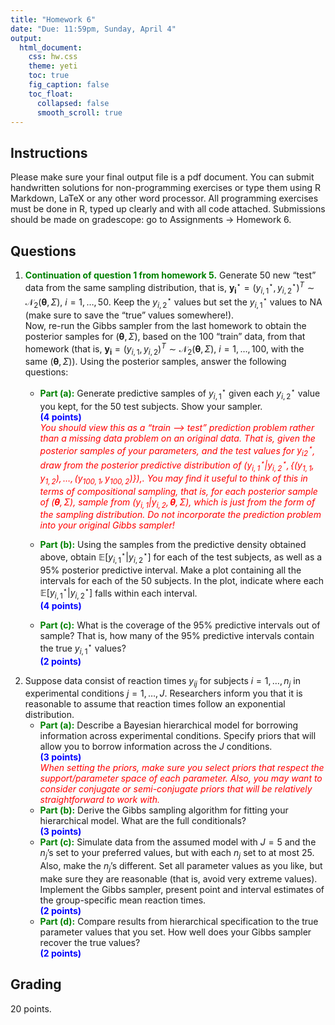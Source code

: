 ```yaml
---
title: "Homework 6"
date: "Due: 11:59pm, Sunday, April 4"
output: 
  html_document: 
    css: hw.css
    theme: yeti
    toc: true
    fig_caption: false
    toc_float:
      collapsed: false
      smooth_scroll: true
---
```


## Instructions

Please make sure your final output file is a pdf document. You can submit handwritten solutions for non-programming exercises or type them using R Markdown, LaTeX or any other word processor. All programming exercises must be done in R, typed up clearly and with all code attached. Submissions should be made on gradescope: go to Assignments $\rightarrow$ Homework 6.

## Questions

1. <font color="green">**Continuation of question 1 from homework 5.**</font>
Generate 50 new "test" data from the same sampling distribution,  that is, $\boldsymbol{y_i}^\star = (y_{i,1}^\star,y_{i,2}^\star)^T \sim \mathcal{N}_2(\boldsymbol{\theta}, \Sigma)$, $i = 1, \ldots, 50$. Keep the $y_{i,2}^\star$ values but set the $y_{i,1}^\star$ values to NA (make sure to save the "true" values somewhere!).  
    Now, re-run the Gibbs sampler from the last homework to obtain the posterior samples for $(\boldsymbol{\theta}, \Sigma)$, based on the 100 "train" data, from that homework (that is, $\boldsymbol{y_i} = (y_{i,1},y_{i,2})^T \sim \mathcal{N}_2(\boldsymbol{\theta}, \Sigma)$, $i = 1, \ldots, 100$, with the same $(\boldsymbol{\theta}, \Sigma)$). Using the posterior samples, answer the following questions:
    + <font color="green">**Part (a):**</font> Generate predictive samples of $y_{i,1}^\star$ given each $y_{i,2}^\star$ value you kept, for the 50 test subjects. Show your sampler.  
    <font color="blue">**(4 points)**</font>  
    <font color="red">*You should view this as a "train --> test" prediction problem rather than a missing data problem on an original data. That is, given the posterior samples of your parameters, and the test values for $y_{i2}^\star$, draw from the posterior predictive distribution of $(y_{i,1}^\star | y_{i,2}^\star, \{(y_{1,1},y_{1,2}), \ldots, (y_{100,1},y_{100,2})\})$,. You may find it useful to think of this in terms of compositional sampling, that is, for each posterior sample of $(\boldsymbol{\theta}, \Sigma)$, sample from $(y_{i,1} | y_{i,2}, \boldsymbol{\theta}, \Sigma)$, which is just from the form of the sampling distribution. Do not incorporate the prediction problem into your original Gibbs sampler!*</font>
      
    + <font color="green">**Part (b):**</font> Using the samples from the predictive density obtained above, obtain $\mathbb{E}[y_{i,1}^\star | y_{i,2}^\star]$ for each of the test subjects, as well as a 95% posterior predictive interval. Make a plot containing all the intervals for each of the 50 subjects. In the plot, indicate where each $\mathbb{E}[y_{i,1}^\star | y_{i,2}^\star]$ falls within each interval.  
    <font color="blue">**(4 points)**</font>
    + <font color="green">**Part (c):**</font> What is the coverage of the 95% predictive intervals out of sample? That is, how many of the 95% predictive intervals contain the true $y_{i,1}^\star$ values?  
    <font color="blue">**(2 points)**</font>


2. Suppose data consist of reaction times $y_{ij}$ for subjects $i = 1, \ldots, n_j$ in experimental conditions $j = 1, \ldots, J$. Researchers inform you that it is reasonable to assume that reaction times follow an exponential distribution.
    + <font color="green">**Part (a):**</font> Describe a Bayesian hierarchical model for borrowing information across experimental conditions. Specify priors that will allow you to borrow information across the $J$ conditions.  
    <font color="blue">**(3 points)**</font>  
    <font color="red">*When setting the priors, make sure you select priors that respect the support/parameter space of each parameter. Also, you may want to consider conjugate or semi-conjugate priors that will be relatively straightforward to work with.*</font>
    + <font color="green">**Part (b):**</font> Derive the Gibbs sampling algorithm for fitting your hierarchical model. What are the full conditionals?  
    <font color="blue">**(3 points)**</font>
    + <font color="green">**Part (c):**</font> Simulate data from the assumed model with $J = 5$ and the $n_j$'s set to your preferred values, but with each $n_j$ set to at most 25. Also, make the $n_j$'s different. Set all parameter values as you like, but make sure they are reasonable (that is, avoid very extreme values). Implement the Gibbs sampler, present point and interval estimates of the group-specific mean reaction times.  
    <font color="blue">**(2 points)**</font>
    + <font color="green">**Part (d):**</font> Compare results from hierarchical specification to the true parameter values that you set. How well does your Gibbs sampler recover the true values?  
    <font color="blue">**(2 points)**</font>
    

  
  
## Grading

20 points.
  